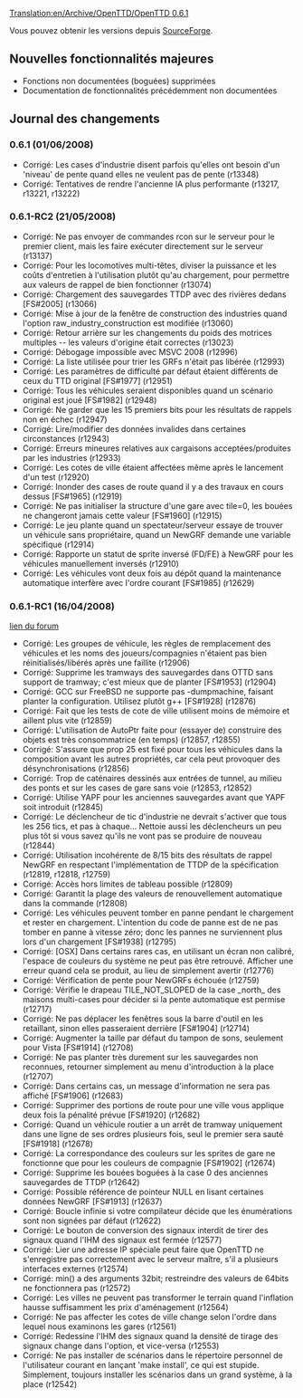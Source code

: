 [[Translation:en/Archive/OpenTTD/OpenTTD 0.6.1]]


{{fr/Archive/OpenTTD/Livraison|prec=en/Archive/OpenTTD/OpenTTD 0.6.0|suiv=en/Archive/OpenTTD/OpenTTD 0.6.2|date=01/06/2008}}

Vous pouvez obtenir les versions depuis [http://sourceforge.net/project/showfiles.php?group_id=103924 SourceForge].


==Nouvelles fonctionnalités majeures==
* Fonctions non documentées (boguées) supprimées
* Documentation de fonctionnalités précédemment non documentées

==Journal des changements==
===0.6.1 (01/06/2008)===
* Corrigé: Les cases d'industrie disent parfois qu'elles ont besoin d'un 'niveau' de pente quand elles ne veulent pas de pente (r13348)
* Corrigé: Tentatives de rendre l'ancienne IA plus performante (r13217, r13221, r13222)

===0.6.1-RC2 (21/05/2008)===
* Corrigé: Ne pas envoyer de commandes rcon sur le serveur pour le premier client, mais les faire exécuter directement sur le serveur (r13137)
* Corrigé: Pour les locomotives multi-têtes, diviser la puissance et les coûts d'entretien à l'utilisation plutôt qu'au chargement, pour permettre aux valeurs de rappel de bien fonctionner (r13074)
* Corrigé: Chargement des sauvegardes TTDP avec des rivières dedans [FS#2005] (r13066)
* Corrigé: Mise à jour de la fenêtre de construction des industries quand l'option raw_industry_construction est modifiée (r13060)
* Corrigé: Retour arrière sur les changements du poids des motrices multiples -- les valeurs d'origine était correctes (r13023)
* Corrigé: Débogage impossible avec MSVC 2008 (r12996)
* Corrigé: La liste utilisée pour trier les GRFs n'était pas libérée (r12993)
* Corrigé: Les paramètres de difficulté par défaut étaient différents de ceux du TTD original [FS#1977] (r12951)
* Corrigé: Tous les véhicules seraient disponibles quand un scénario original est joué [FS#1982] (r12948)
* Corrigé: Ne garder que les 15 premiers bits pour les résultats de rappels non en échec (r12947)
* Corrigé: Lire/modifier des données invalides dans certaines circonstances (r12943)
* Corrigé: Erreurs mineures relatives aux cargaisons acceptées/produites par les industries (r12933)
* Corrigé: Les cotes de ville étaient affectées même après le lancement d'un test (r12920)
* Corrigé: Inonder des cases de route quand il y a des travaux en cours dessus [FS#1965] (r12919)
* Corrigé: Ne pas initialiser la structure d'une gare avec tile=0, les bouées ne changeront jamais cette valeur [FS#1960] (r12915)
* Corrigé: Le jeu plante quand un spectateur/serveur essaye de trouver un véhicule sans propriétaire, quand un NewGRF demande une variable spécifique (r12914)
* Corrigé: Rapporte un statut de sprite inversé (FD/FE) à NewGRF pour les véhicules manuellement inversés (r12910)
* Corrigé: Les véhicules vont deux fois au dépôt quand la maintenance automatique interfère avec l'ordre courant [FS#1985] (r12629)

===0.6.1-RC1 (16/04/2008)===
[http://www.tt-forums.net/viewtopic.php?f=29&t=37339 lien du forum]
* Corrigé: Les groupes de véhicule, les règles de remplacement des véhicules et les noms des joueurs/compagnies n'étaient pas bien réinitialisés/libérés après une faillite (r12906)
* Corrigé: Supprime les tramways des sauvegardes dans OTTD sans support de tramway; c'est mieux que de planter [FS#1953] (r12904)
* Corrigé: GCC sur FreeBSD ne supporte pas -dumpmachine, faisant planter la configuration. Utilisez plutôt g++ [FS#1928] (r12876)
* Corrigé: Fait que les tests de cote de ville utilisent moins de mémoire et aillent plus vite (r12859)
* Corrigé: L'utilisation de AutoPtr faite pour (essayer de) construire des objets est très consommatrice (en temps) (r12857, r12855)
* Corrigé: S'assure que prop 25 est fixé pour tous les véhicules dans la composition avant les autres propriétés, car cela peut provoquer des désynchronisations (r12856)
* Corrigé: Trop de caténaires dessinés aux entrées de tunnel, au milieu des ponts et sur les cases de gare sans voie (r12853, r12852)
* Corrigé: Utilise YAPF pour les anciennes sauvegardes avant que YAPF soit introduit (r12845)
* Corrigé: Le déclencheur de tic d'industrie ne devrait s'activer que tous les 256 tics, et pas à chaque... Nettoie aussi les déclencheurs un peu plus tôt si vous savez qu'ils ne vont pas se produire de nouveau (r12844)
* Corrigé: Utilisation incohérente de 8/15 bits des résultats de rappel NewGRF en respectant l'implémentation de TTDP de la spécification (r12819, r12818, r12759)
* Corrigé: Accès hors limites de tableau possible (r12809)
* Corrigé: Garantit la plage des valeurs de renouvellement automatique dans la commande (r12808)
* Corrigé: Les véhicules peuvent tomber en panne pendant le chargement et rester en chargement. L'intention du code de panne est de ne pas tomber en panne à vitesse zéro; donc les pannes ne surviennent plus lors d'un chargement [FS#1938] (r12795)
* Corrigé: [OSX] Dans certains rares cas, en utilisant un écran non calibré, l'espace de couleurs du système ne peut pas être retrouvé. Afficher une erreur quand cela se produit, au lieu de simplement avertir (r12776)
* Corrigé: Vérification de pente pour NewGRFs échouée (r12759)
* Corrigé: Vérifie le drapeau TILE_NOT_SLOPED de la case _north_ des maisons multi-cases pour décider si la pente automatique est permise (r12717)
* Corrigé: Ne pas déplacer les fenêtres sous la barre d'outil en les retaillant, sinon elles passeraient derrière [FS#1904] (r12714)
* Corrigé: Augmenter la taille par défaut du tampon de sons, seulement pour Vista [FS#1914] (r12708)
* Corrigé: Ne pas planter très durement sur les sauvegardes non reconnues, retourner simplement au menu d'introduction à la place (r12707)
* Corrigé: Dans certains cas, un message d'information ne sera pas affiché [FS#1906] (r12683)
* Corrigé: Supprimer des portions de route pour une ville vous applique deux fois la pénalité prévue [FS#1920] (r12682)
* Corrigé: Quand un véhicule routier a un arrêt de tramway uniquement dans une ligne de ses ordres plusieurs fois, seul le premier sera sauté [FS#1918] (r12678)
* Corrigé: La correspondance des couleurs sur les sprites de gare ne fonctionne que pour les couleurs de compagnie [FS#1902] (r12674)
* Corrigé: Supprime les bouées boguées à la case 0 des anciennes sauvegardes de TTDP (r12642)
* Corrigé: Possible référence de pointeur NULL en lisant certaines données NewGRF [FS#1913] (r12637)
* Corrigé: Boucle infinie si votre compilateur décide que les énumérations sont non signées par défaut (r12622)
* Corrigé: Le bouton de conversion des signaux interdit de tirer des signaux quand l'IHM des signaux est fermée (r12577)
* Corrigé: Lier une adresse IP spéciale peut faire que OpenTTD ne s'enregistre pas correctement avec le serveur maître, s'il a plusieurs interfaces externes (r12574)
* Corrigé: min() a des arguments 32bit; restreindre des valeurs de 64bits ne fonctionnera pas (r12572)
* Corrigé: Les villes ne peuvent pas transformer le terrain quand l'inflation hausse suffisamment les prix d'aménagement (r12564)
* Corrigé: Ne pas affecter les cotes de ville change selon l'ordre dans lequel nous examinons les gares (r12561)
* Corrigé: Redessine l'IHM des signaux quand la densité de tirage des signaux change dans l'option, et vice-versa (r12553)
* Corrigé: Ne pas installer de scénarios dans le répertoire personnel de l'utilisateur courant en lançant 'make install', ce qui est stupide. Simplement, toujours installer les scénarios dans un grand système, à la place (r12542)